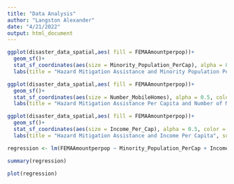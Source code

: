 ```yaml
---
title: "Data Analysis"
author: "Langston Alexander"
date: "4/21/2022"
output: html_document
---
```


```r
ggplot(disaster_data_spatial,aes( fill = FEMAAmountperpop))+
  geom_sf()+
  stat_sf_coordinates(aes(size = Minority_Population_PerCap), alpha = 0.5, color = "red") +
  labs(title = "Hazard Mitigation Assistance and Minority Population Percent", subtitle = "NC Coastal Counties", fill = "HMA Per Cap")

ggplot(disaster_data_spatial,aes( fill = FEMAAmountperpop))+
  geom_sf()+
  stat_sf_coordinates(aes(size = Number_MobileHomes), alpha = 0.5, color = "red")+
  labs(title = "Hazard Mitigation Assistance Per Capita and Number of Mobile Homes", subtitle = "NC Coastal Counties", fill = "HMA Per Cap")

ggplot(disaster_data_spatial,aes( fill = FEMAAmountperpop))+
  geom_sf()+
  stat_sf_coordinates(aes(size = Income_Per_Cap), alpha = 0.5, color = "red")+
  labs(title = "Hazard Mitigation Assistance and Income Per Capita", subtitle = "NC Coastal Counties", fill = "HMA Per Cap")
```

```r
regression <- lm(FEMAAmountperpop ~ Minority_Population_PerCap + Income_Per_Cap + Number_MobileHomes, coastal_disaster_data)

summary(regression)

plot(regression)
```

